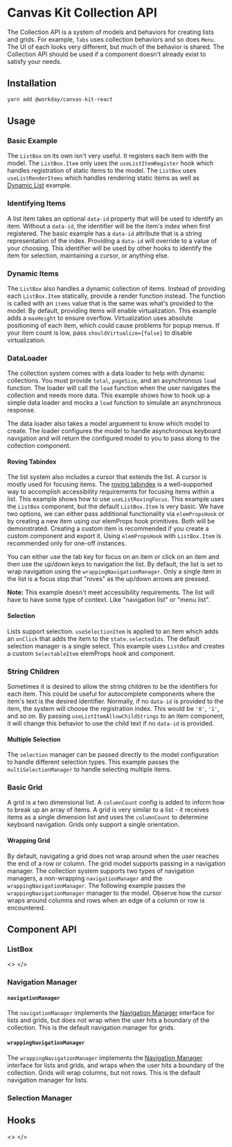 


<Meta title="Features/Collections" />

# Canvas Kit Collection API

The Collection API is a system of models and behaviors for creating lists and grids. For example,
`Tabs` uses collection behaviors and so does `Menu`. The UI of each looks very different, but much
of the behavior is shared. The Collection API should be used if a component doesn't already exist to
satisfy your needs.

## Installation

```sh
yarn add @workday/canvas-kit-react
```

## Usage

### Basic Example

The `ListBox` on its own isn't very useful. It registers each item with the model. The
`ListBox.Item` only uses the `useListItemRegister` hook which handles registration of static items
to the model. The `ListBox` uses `useListRenderItems` which handles rendering static items as well
as [Dynamic List](#dynamic-list) example.

<ExampleCodeBlock code={Basic} />

### Identifying Items

A list item takes an optional `data-id` property that will be used to identify an item. Without a
`data-id`, the identifier will be the item's index when first registered. The basic example has a
`data-id` attribute that is a string representation of the index. Providing a `data-id` will
override to a value of your choosing. This identifier will be used by other hooks to identify the
item for selection, maintaining a cursor, or anything else.

<ExampleCodeBlock code={IdentifiedItems} />

### Dynamic Items

The `ListBox` also handles a dynamic collection of items. Instead of providing each `ListBox.Item`
statically, provide a render function instead. The function is called with an `items` value that is
the same was what's provided to the model. By default, providing items will enable virtualization.
This example adds a `maxHeight` to ensure overflow. Virtualization uses absolute positioning of each
item, which could cause problems for popup menus. If your item count is low, pass
`shouldVirtualize={false}` to disable virtualization.

<ExampleCodeBlock code={DynamicItems} />

### DataLoader

The collection system comes with a data loader to help with dynamic collections. You must provide
`total`, `pageSize`, and an asynchronous `load` function. The loader will call the `load` function
when the user navigates the collection and needs more data. This example shows how to hook up a
simple data loader and mocks a `load` function to simulate an asynchronous response.

The data loader also takes a model arguement to know which model to create. The loader configures
the model to handle asynchronous keyboard navigation and will return the configured model to you
to pass along to the collection component.

<ExampleCodeBlock code={DataLoader} />

#### Roving Tabindex

The list system also includes a cursor that extends the list. A cursor is mostly used for focusing
items. The [roving tabindex](https://w3c.github.io/aria-practices/#kbd_roving_tabindex) is a
well-supported way to accomplish accessibility requirements for focusing items within a list. This
example shows how to use `useListRovingFocus`. This example uses the `ListBox` component, but the
default `ListBox.Item` is very basic. We have two options, we can either pass additional
functionality via `elemPropsHook` or by creating a new item using our elemProps hook primitives.
Both will be demonstrated. Creating a custom item is recommended if you create a custom component
and export it. Using `elemPropsHook` with `ListBox.Item` is recommended only for one-off instances.

You can either use the tab key for focus on an item or click on an item and then use the up/down
keys to navigation the list. By default, the list is set to wrap navigation using the
`wrappingNavigationManager`. Only a single item in the list is a focus stop that "roves" as the
up/down arrows are pressed.

**Note:** This example doesn't meet accessibility requirements. The list will have to have some type
of context. Like "navigation list" or "menu list".

<ExampleCodeBlock code={RovingFocus} />

#### Selection

Lists support selection. `useSelectionItem` is applied to an item which adds an `onClick` that adds
the item to the `state.selectedIds`. The default selection manager is a single select. This example
uses `ListBox` and creates a custom `SelectableItem` elemProps hook and component.

<ExampleCodeBlock code={Selection} />

### String Children

Sometimes it is desired to allow the string children to be the identifiers for each item. This could
be useful for autocomplete components where the item's text is the desired identifier. Normally, if
no `data-id` is provided to the item, the system will choose the registration index. This would be `'0'`, `'1'`, and so on.
By passing `useListItemAllowChildStrings` to an item component, it will change this behavior to use the child text if no
`data-id` is provided.

<ExampleCodeBlock code={StringChildren} />

#### Multiple Selection

The `selection` manager can be passed directly to the model configuration to handle different
selection types. This example passes the `multiSelectionManager` to handle selecting multiple items.

<ExampleCodeBlock code={MultiSelection} />

### Basic Grid

A grid is a two dimensional list. A `columnCount` config is added to inform how to break up an array
of items. A grid is very similar to a list - it receives items as a single dimension list and uses
the `columnCount` to determine keyboard navigation. Grids only support a single orientation.

<ExampleCodeBlock code={BasicGrid} />

#### Wrapping Grid

By default, navigating a grid does not wrap around when the user reaches the end of a row or column.
The grid model supports passing in a navigation manager. The collection system supports two types of
navigation managers, a non-wrapping `navigationManager` and the `wrappingNavigationManager`. The
following example passes the `wrappingNavigationManager` manager to the model. Observe how the
cursor wraps around columns and rows when an edge of a column or row is encountered.

<ExampleCodeBlock code={WrappingGrid} />

## Component API

### ListBox

<>
<SymbolDoc name="ListBox" fileName="/react/" />
<SymbolDoc name="useGridModel" fileName="/react/" />
</>

### Navigation Manager

<SymbolDoc name="NavigationManager" fileName="/react/" />

#### `navigationManager`

The `navigationManager` implements the [Navigation Manager](#navigation-manager) interface for lists
and grids, but does not wrap when the user hits a boundary of the collection. This is the default
navigation manager for grids.

#### `wrappingNavigationManager`

The `wrappingNavigationManager` implements the [Navigation Manager](#navigation-manager) interface
for lists and grids, and wraps when the user hits a boundary of the collection. Grids will wrap
columns, but not rows. This is the default navigation manager for lists.

### Selection Manager

<SymbolDoc name="SelectionManager" />

## Hooks

<>
<SymbolDoc name="useListItemRegister" fileName="/react/" />
<SymbolDoc name="useListItemAllowChildStrings" fileName="/react/" />
<SymbolDoc name="useListItemRovingFocus" fileName="/react/" />
<SymbolDoc name="useListItemSelect" fileName="/react/" />
<SymbolDoc name="useListRenderItems" fileName="/react/" />
<SymbolDoc name="useListResetCursorOnBlur" fileName="/react/" />
<SymbolDoc name="useOverflowListItemMeasure" fileName="/react/" />
<SymbolDoc name="useOverflowListMeasure" fileName="/react/" />
<SymbolDoc name="useOverflowListTarget" fileName="/react/" />
<SymbolDoc name="useListLoader" fileName="/react/" />
</>
